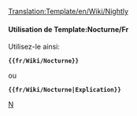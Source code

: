 <noinclude>[[Translation:Template/en/Wiki/Nightly]]</noinclude><noinclude>

</noinclude>
{{fr/Fenêtre de message| type  = annonce
| image = en/Wiki/NightlyIcon.png
| texte = <strong>Constructions de nuit</strong><br />Les fonctionnalités mentionnées dans cette section ne sont actuellement disponibles que dans les versions non en production, comme les [[fr/Archive/Community/Construction de nuit|constructions de nuit]], les bêtas ou les versions candidates. {{{1|}}}
}}
<noinclude>

====Utilisation de Template:Nocturne/Fr====
Utilisez-le ainsi:

 '''<nowiki>{{fr/Wiki/Nocturne}}</nowiki>'''

ou

 '''<nowiki>{{fr/Wiki/Nocturne|Explication}}</nowiki>'''

[[Category:fr/Manual/Base Set/Infobox|N]]</noinclude>